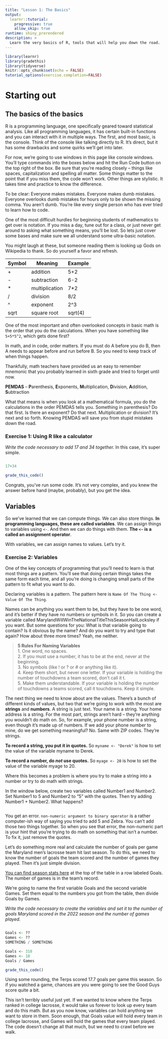 ```yaml
---
title: "Lesson 1: The Basics"
output: 
  learnr::tutorial:
    progressive: true
    allow_skip: true
runtime: shiny_prerendered
description: >
  Learn the very basics of R, tools that will help you down the road.
---
```


```r
library(learnr)
library(gradethis)
library(tidyverse)
knitr::opts_chunk$set(echo = FALSE)
tutorial_options(exercise.completion=FALSE)
```

# Starting out

## The basics of the basics

R is a programming language, one specifically geared toward statistical analysis. Like all programming languages, it has certain built-in functions and you can interact with it in multiple ways. The first, and most basic, is the console. Think of the console like talking directly to R. It's direct, but it has some drawbacks and some quirks we'll get into later. 

For now, we're going to use windows in this page like console windows. You'll type commands into the boxes below and hit the Run Code button on the top right of the box. Be sure that you're reading closely -- things like spaces, capitalization and spelling all matter. Some things matter to the point that if you miss them, the code won't work. Other things are stylistic. It takes time and practice to know the difference.

To be clear: Everyone makes mistakes. Everyone makes dumb mistakes. Everyone overlooks dumb mistakes for hours only to be shown the missing comma. You aren't dumb. You're like every single person who has ever tried to learn how to code.

One of the most difficult hurdles for beginning students of mathematics to get over is notation. If you miss a day, tune out for a class, or just never get around to asking what something means, you'll be lost. So lets just cover some bases and make sure we all understand some ultra-basic notation.

You might laugh at these, but someone reading them is looking up Gods on Wikipedia to thank. So do yourself a favor and refresh.

|Symbol|Meaning|Example|
|------|-------|-------|
|+|addition|5+2|
|-|subtraction|6-2|
|* |multiplication|7*2|
|/|division|8/2|
|^|exponent|2^3|
|sqrt|square root|sqrt(4)|

One of the most important and often overlooked concepts in basic math is the order that you do the calculations. When you have something like `5+5*5^2`, which gets done first?

In math, and in code, order matters. If you must do A before you do B, then A needs to appear before and run before B. So you need to keep track of when things happen. 

Thankfully, math teachers have provided us an easy to remember mnemonic that you probably learned in sixth grade and tried to forget until now.

**PEMDAS** -- **P**arenthesis, **E**xponents, **M**ultiplication, **D**ivision, **A**ddition, **S**ubtraction  

What that means is when you look at a mathematical formula, you do the calculations in the order PEMDAS tells you. Something in parenthesis? Do that first. Is there an exponent? Do that next. Multiplication or division? It's next and so forth.  Knowing PEMDAS will save you from stupid mistakes down the road.

### Exercise 1: Using R like a calculator

*Write the code necessary to add 17 and 34 together.* In this case, it's super simple. 

```r

```
```r
17+34
```
```r
grade_this_code()
```

Congrats, you've run some code. It's not very complex, and you knew the answer before hand (maybe, probably), but you get the idea.

## Variables

So we've learned that we can compute things. We can also store things. **In programming languages, these are called variables**. We can assign things to variables using `<-`. And then we can do things with them. **The `<-` is a called an assignment operator**.

With variables, we can assign names to values. Let's try it.

### Exercise 2: Variables

One of the key concepts of programming that you'll need to learn is that most things are a pattern. You'll see that doing certain things takes the same form each time, and all you're doing is changing small parts of the pattern to fit what you want to do. 

Declaring variables is a pattern. The pattern here is `Name Of The Thing <- Value Of The Thing`. 

Names can be anything you want them to be, but they have to be one word, and it's better if they have no numbers or symbols in it. So you can create a variable called MarylandWillWinTheNationalTitleThisSeasonHailLocksley if you want. But some questions for you: What is that variable going to contain? Is it obvious by the name? And do you want to try and type that again? How about three more times? Yeah, me neither.

> **5 Rules For Naming Variables**<br>
 1. One word, no spaces.<br>
 2. If you must use a number, it has to be at the end, never at the beginning.<br> 
 3. No symbols (like ! or ? or # or anything like it).<br>
 4. Keep them short, but never one letter. If your variable is holding the number of touchdowns a team scored, don't call it t.<br> 
 5. Make them understandable. If your variable is holding the number of touchdowns a teams scored, call it touchdowns. Keep it simple.<br>
 
The next thing we need to know about are the values. There's a bunch of different kinds of values, but two that we're going to work with the most are **strings** and **numbers**. A string is just text. Your name is a string. Your home address is a string. For the most part, strings aren't hard -- they're anything you wouldn't do math on. So, for example, your phone number is a string, even though it's made up of numbers. If we add your phone number to mine, do we get something meaningful? No. Same with ZIP codes. They're strings.

**To record a string, you put it in quotes.** So `myname <- "Derek"` is how to set the value of the variable myname to Derek. 

**To record a number, do _not_ use quotes.** So `myage <- 20` is how to set the value of the variable myage to 20. 

Where this becomes a problem is where you try to make a string into a number or try to do math with strings. 

In the window below, create two variables called Number1 and Number2. Set Number1 to 5 and Number2 to "5" with the quotes. Then try adding Number1 + Number2. What happens? 

```r

```

You get an error. `non-numeric argument to binary operator` is a rather computer-ish way of saying you tried to add 5 and Zebra. You can't add those two things together. So when you see that error, the non-numeric part is your hint that you're trying to do math on something that isn't a number. To fix it, just remove the quotes.

Let's do something more real and calculate the number of goals per game the Maryland men's lacrosse team hit last season. To do this, we need to know the number of goals the team scored and the number of games they played. Then it's just simple division. 

[You can find season stats here](https://umterps.com/sports/mens-lacrosse/stats) at the top of the table in a row labeled Goals. The number of games is in the team's record.

We're going to name the first variable Goals and the second variable Games. Set them equal to the numbers you got from the table, then divide Goals by Games.

*Write the code necessary to create the variables and set it to the number of goals Maryland scored in the 2022 season and the number of games played.*

```r

```
```r
Goals <- ??
Games <- ??
SOMETHING / SOMETHING
```
```r
Goals <- 318
Games <- 18
Goals / Games
```
```r
grade_this_code()
```

Using some rounding, the Terps scored 17.7 goals per game this season. So if you watched a game, chances are you were going to see the Good Guys score quite a bit. 

This isn't terribly useful just yet. If we wanted to know where the Terps ranked in college lacrosse, it would take us forever to look up every team and do this math. But as you now know, variables can hold anything we want to store in them. Soon enough, that Goals value will hold every team in college lacrosse, and Games will hold the games that every team played. The code doesn't change all that much, but we need to crawl before we walk.